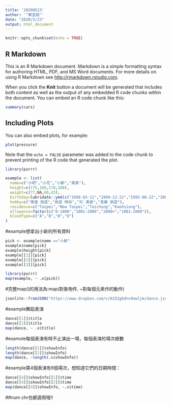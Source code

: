 ```yaml
---
title: '20200523'
author: '"蔡宜庭"'
date: "2020/5/23"
output: html_document
---
```


```r
knitr::opts_chunk$set(echo = TRUE)
```

## R Markdown

This is an R Markdown document. Markdown is a simple formatting syntax for authoring HTML, PDF, and MS Word documents. For more details on using R Markdown see <http://rmarkdown.rstudio.com>.

When you click the **Knit** button a document will be generated that includes both content as well as the output of any embedded R code chunks within the document. You can embed an R code chunk like this:

```r
summary(cars)
```

## Including Plots

You can also embed plots, for example:

```r
plot(pressure)
```

Note that the `echo = FALSE` parameter was added to the code chunk to prevent printing of the R code that generated the plot.

```r
library(purrr)
```

```r
example <- list(
  name=c("小明","小花","小新","美美"),
  height=c(175,166,170,160),
  weight=c(77,NA,60,43),
  birthday=lubridate::ymd(c("1998-03-11","1999-12-22","1995-08-22","2001-10-10")),
  hobby=c("美食 旅遊","旅遊 時尚","3C 美食","音樂 旅遊"),
  residence=c("Taipei","New Taipei","Taichung","Kaohsiung"),
  allowance=factor(c("0-1000","1001-2000","2000+","1001-2000")),
  bloodType=c("A","B","B","O")
)
```

#example想拿出小新的所有資料
```r
pick <- example$name =="小新"
example$name[pick]
example$height[pick]
example[[1]][pick]
example[[2]][pick]
example[[3]][pick]
```
```r
library(purrr)
map(example, ~ .x[pick])
```
#完整map()的用法為:map(對象物件, ~對每個元素作的動作)
```r
jsonlite::fromJSON("https://www.dropbox.com/s/6252gbdnv9owljm/dance.json?dl=1", simplifyDataFrame = F) -> dance
```
#example舞蹈表演
```r
dance[[1]]$title
dance[[2]]$title
map(dance, ~ .x$title)
```
#examole每個表演有時不止演出一場，每個表演的場次總數
```r
length(dance[[1]]$showInfo)
length(dance[[2]]$showInfo)
map(dance, ~length(.x$showInfo))
```
#example第4個表演有6個場次，想知道它們的日期時間：
```r
dance[[4]]$showInfo[[1]]$time
dance[[4]]$showInfo[[2]]$time
map(dance[[4]]$showInfo, ~.x$time)
```
##num chr也都適用哦!!

















